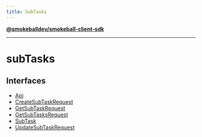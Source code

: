 ```yaml
---
title: SubTasks
---
```

[**@smokeballdev/smokeball-client-sdk**](./../../../README)

***

# subTasks

## Interfaces

- [Api](./interfaces/Api)
- [CreateSubTaskRequest](./interfaces/CreateSubTaskRequest)
- [GetSubTaskRequest](./interfaces/GetSubTaskRequest)
- [GetSubTasksRequest](./interfaces/GetSubTasksRequest)
- [SubTask](./interfaces/SubTask)
- [UpdateSubTaskRequest](./interfaces/UpdateSubTaskRequest)
